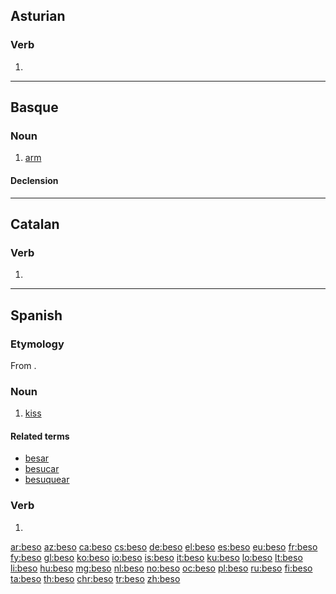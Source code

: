 {{also|besó|běšo}}

==Asturian==

===Verb===
{{ast-verb form}}

# {{inflection of|besar||1|s|pres|ind|lang=ast}}

----

==Basque==

===Noun===
{{eu-noun}}

# [[arm]]

====Declension====
{{eu-decl-inanim noun|av=1|kv=1}}

----

==Catalan==

===Verb===
{{head|ca|verb form}}

# {{ca-verb form of|p=1|n=sg|t=pres|m=ind|besar}}

----

==Spanish==

===Etymology===
From {{etyl|la|es}} {{m|la|bāsium}}.

===Noun===
{{es-noun|m}}

# [[kiss]]

====Related terms====
* [[besar]]
* [[besucar]]
* [[besuquear]]

===Verb===
{{es-verb-form|besar}}

# {{es-verb form of|ending=ar|mood=indicative|tense=present|pers=1|number=singular|besar}}

[[ar:beso]]
[[az:beso]]
[[ca:beso]]
[[cs:beso]]
[[de:beso]]
[[el:beso]]
[[es:beso]]
[[eu:beso]]
[[fr:beso]]
[[fy:beso]]
[[gl:beso]]
[[ko:beso]]
[[io:beso]]
[[is:beso]]
[[it:beso]]
[[ku:beso]]
[[lo:beso]]
[[lt:beso]]
[[li:beso]]
[[hu:beso]]
[[mg:beso]]
[[nl:beso]]
[[no:beso]]
[[oc:beso]]
[[pl:beso]]
[[ru:beso]]
[[fi:beso]]
[[ta:beso]]
[[th:beso]]
[[chr:beso]]
[[tr:beso]]
[[zh:beso]]
